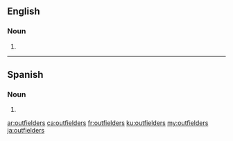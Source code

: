 ==English==

===Noun===
{{head|en|noun plural form}}

# {{plural of|outfielder|lang=en}}

----

==Spanish==

===Noun===
{{head|es|noun form}}

# {{plural of|outfielder|lang=es}}

[[ar:outfielders]]
[[ca:outfielders]]
[[fr:outfielders]]
[[ku:outfielders]]
[[my:outfielders]]
[[ja:outfielders]]
